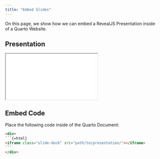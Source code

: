 ```yaml
---
title: "Embed Slides"
---
```


On this page, we show how we can embed a RevealJS Presentation inside of a Quarto Website.

## Presentation

<div>
```{=html}
<iframe class="slide-deck" src="../examples/revealjs/"></iframe>
```
</div>

## Embed Code

Place the following code inside of the Quarto Document: 

````html
<div>
```{=html}
<iframe class="slide-deck" src="path/to/presentation/"></iframe>
```
</div>
````